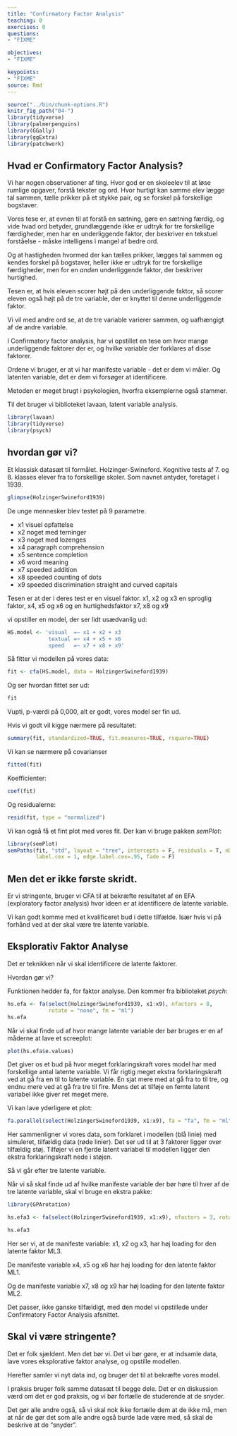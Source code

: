 ```yaml
---
title: "Confirmatory Factor Analysis"
teaching: 0
exercises: 0
questions: 
- "FIXME"

objectives:
- "FIXME"

keypoints:
- "FIXME"
source: Rmd
---
```


```r
source("../bin/chunk-options.R")
knitr_fig_path("04-")
library(tidyverse)
library(palmerpenguins)
library(GGally)
library(ggExtra)
library(patchwork)
```


## Hvad er Confirmatory Factor Analysis?

Vi har nogen observationer af ting. Hvor god er en skoleelev til at løse 
rumlige opgaver, forstå tekster og ord. Hvor hurtigt kan samme elev lægge tal 
sammen, tælle prikker på et stykke pair, og se forskel på forskellige bogstaver.

Vores tese er, at evnen til at forstå en sætning, gøre en sætning færdig, og 
vide hvad ord betyder, grundlæggende ikke er udtryk for tre forskellige 
færdigheder, men har en underliggende faktor, der beskriver en tekstuel
forståelse - måske intelligens i mangel af bedre ord.

Og at hastigheden hvormed der kan tælles prikker, lægges tal sammen og 
kendes forskel på bogstaver, heller ikke er udtryk for tre forskellige færdigheder,
men for en *anden* underliggende faktor, der beskriver hurtighed.

Tesen er, at hvis eleven scorer højt på den underliggende faktor, så scorer
eleven også højt på de tre variable, der er knyttet til denne underliggende 
faktor.

Vi vil med andre ord se, at de tre variable varierer sammen, og uafhængigt af
de andre variable.

I Confirmatory factor analysis, har vi opstillet en tese om hvor mange 
underliggende faktorer der er, og hvilke variable der forklares af disse 
faktorer. 

Ordene vi bruger, er at vi har manifeste variable - det er dem vi måler. 
Og latenten variable, det er dem vi forsøger at identificere.

Metoden er meget brugt i psykologien, hvorfra eksemplerne også stammer.

Til det bruger vi biblioteket lavaan, latent variable analysis.


```r
library(lavaan) 
library(tidyverse)
library(psych)
```

## hvordan gør vi?

Et klassisk datasæt til formålet. Holzinger-Swineford. Kognitive tests af 
7. og 8. klasses elever fra to forskellige skoler. Som navnet antyder,
foretaget i 1939.


```r
glimpse(HolzingerSwineford1939)
```

De unge mennesker blev testet på 9 parametre.

* x1 visuel opfattelse
* x2 noget med terninger
* x3 noget med lozenges
* x4 paragraph comprehension
* x5 sentence completion
* x6 word meaning
* x7 speeded addition
* x8 speeded counting of dots
* x9 speeded discrimination straight and curved capitals

Tesen er at der i deres test er en visuel faktor. x1, x2 og x3
en sproglig faktor, x4, x5 og x6
og en hurtighedsfaktor
x7, x8 og x9


vi opstiller en model, der ser lidt usædvanlig ud:

```r
HS.model <- 'visual  =~ x1 + x2 + x3
             textual =~ x4 + x5 + x6
             speed   =~ x7 + x8 + x9'
```

Så fitter vi modellen på vores data:

```r
fit <- cfa(HS.model, data = HolzingerSwineford1939)
```

Og ser hvordan fittet ser ud:
```r
fit
```

Vupti, p-værdi på 0,000, alt er godt, vores model ser fin ud.

Hvis vi godt vil kigge nærmere på resultatet:
```r
summary(fit, standardized=TRUE, fit.measures=TRUE, rsquare=TRUE)
```

Vi kan se nærmere på covarianser
```r
fitted(fit)

```
Koefficienter:
```r
coef(fit)
```
Og residualerne:
```r
resid(fit, type = "normalized")
```
Vi kan også få et fint plot med vores fit. Der kan vi bruge pakken *semPlot*:

```r
library(semPlot)
semPaths(fit, "std", layout = "tree", intercepts = F, residuals = T, nDigits = 2, 
         label.cex = 1, edge.label.cex=.95, fade = F)
```


## Men det er ikke første skridt.

Er vi stringente, bruger vi CFA til at bekræfte resultatet af en EFA (exploratory 
factor analysis) hvor ideen er at identificere de latente variable.

Vi kan godt komme med et kvalificeret bud i dette tilfælde. Især hvis vi på
forhånd ved at der skal være tre latente variable.

## Eksplorativ Faktor Analyse

Det er teknikken når vi skal identificere de latente faktorer.

Hvordan gør vi?

Funktionen hedder fa, for faktor analyse. Den kommer fra biblioteket *psych*:

```r
hs.efa <- fa(select(HolzingerSwineford1939, x1:x9), nfactors = 8, 
             rotate = "none", fm = "ml")
hs.efa
```

Når vi skal finde ud af hvor mange latente variable der bør bruges er en af 
måderne at lave et screeplot:

```r
plot(hs.efa$e.values)
```

Det giver os et bud på hvor meget forklaringskraft vores model har med forskellige
antal latente variable. Vi får rigtig meget ekstra forklaringskraft ved at 
gå fra en til to latente variable. En sjat mere med at gå fra to til tre, og 
endnu mere ved at gå fra tre til fire. Mens det at tilføje en femte latent
variabel ikke giver ret meget mere. 

Vi kan lave yderligere et plot:
```r
fa.parallel(select(HolzingerSwineford1939, x1:x9), fa = "fa", fm = "ml")
```
Her sammenligner vi vores data, som forklaret i modellen (blå linie) med 
simuleret, tilfældig data (røde linier). Det ser ud til at 3 faktorer ligger over
tilfældig støj. Tilføjer vi en fjerde latent variabel til modellen ligger
den ekstra forklaringskraft nede i støjen.

Så vi går efter tre latente variable.

Når vi så skal finde ud af hvilke manifeste variable der bør høre til hver af 
de tre latente variable, skal vi bruge en ekstra pakke:

```r
library(GPArotation)
```


```r
hs.efa3 <- fa(select(HolzingerSwineford1939, x1:x9), nfactors = 3, rotate = "oblimin", fm = "ml")

hs.efa3
```

Her ser vi, at de manifeste variable: x1, x2 og x3, har høj loading for 
den latente faktor ML3. 

De manifeste variable x4, x5 og x6 har høj loading for den latente faktor ML1.

Og de manifeste variable x7, x8 og x9 har høj loading for den latente faktor ML2.

Det passer, ikke ganske tilfældigt, med den model vi opstillede under 
Confirmatory Factor Analysis afsnittet.

## Skal vi være stringente?

Det er folk sjældent. Men det bør vi. Det vi bør gøre, er at indsamle data,
lave vores eksplorative faktor analyse, og opstille modellen.

Herefter samler vi nyt data ind, og bruger det til at bekræfte vores model.

I praksis bruger folk samme datasæt til begge dele. Det er en diskussion værd
om det er god praksis, og vi bør fortælle de studerende at de snyder. 

Det gør alle andre også, så vi skal nok ikke fortælle dem at de ikke må, men at 
når de gør det som alle andre også burde lade være med, så skal de beskrive 
at de "snyder".
